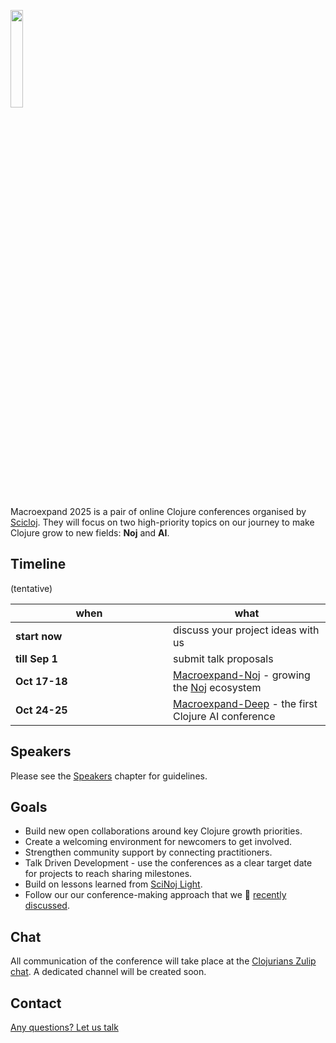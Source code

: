 ![](images/sci-cloj-logo-transparent.svg){width=20% fig-alt="Scicloj logo"}

Macroexpand 2025 is a pair of online Clojure conferences organised by [Scicloj](https://scicloj.github.io/). They will focus on two high-priority topics on our journey to make Clojure grow to new fields: **Noj** and **AI**.

## Timeline
(tentative)

|when|what|
|-|-|
|**start now**|discuss your project ideas with us|
|**till Sep 1**|submit talk proposals|
|**Oct 17-18**|[Macroexpand-Noj](./macroexpand-noj.html) - growing the [Noj](https://scicloj.github.io/noj/) ecosystem|
|**Oct 24-25**|[Macroexpand-Deep](./macroexpand-deep.html) - the first Clojure AI conference|

## Speakers
Please see the [Speakers](./speakers.html) chapter for guidelines.

## Goals
* Build new open collaborations around key Clojure growth priorities.
* Create a welcoming environment for newcomers to get involved.
* Strengthen community support by connecting practitioners.
* Talk Driven Development - use the conferences as a clear target date for projects to reach sharing milestones.
* Build on lessons learned from [SciNoj Light](https://scicloj.github.io/scinoj-light-1/).
* Follow our our conference-making approach that we 🎥 [recently discussed](https://www.youtube.com/watch?v=n6ICeRyXHsI).

## Chat
All communication of the conference will take place at the [Clojurians Zulip chat](https://scicloj.github.io/docs/community/chat/). A dedicated channel will be created soon.

## Contact
<a class="btn btn-info btn-lg px-4 mb-2 rounded" href="https://scicloj.github.io/docs/community/contact/" role="button">Any questions? Let us talk</a>
